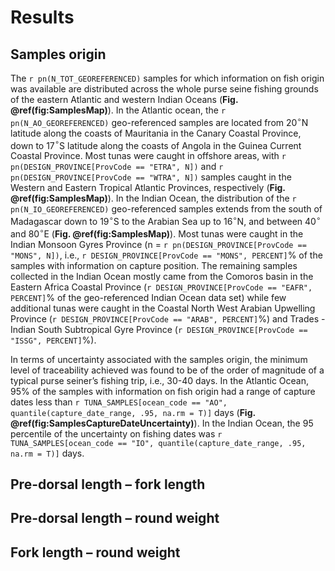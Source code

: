 
# Results

## Samples origin

The `r pn(N_TOT_GEOREFERENCED)` samples for which information on fish origin was available are distributed across the whole purse seine fishing grounds of the eastern Atlantic and western Indian Oceans (**Fig. \@ref(fig:SamplesMap)**). In the Atlantic ocean, the `r pn(N_AO_GEOREFERENCED)` geo-referenced samples are located from 20$^\circ$N latitude along the coasts of Mauritania in the Canary Coastal Province, down to 17$^\circ$S latitude along the coasts of Angola in the Guinea Current Coastal Province. Most tunas were caught in offshore areas, with `r pn(DESIGN_PROVINCE[ProvCode == "ETRA", N])` and `r pn(DESIGN_PROVINCE[ProvCode == "WTRA", N])` samples caught in the Western and Eastern Tropical Atlantic Provinces, respectively (**Fig. \@ref(fig:SamplesMap)**). In the Indian Ocean, the distribution of the `r pn(N_IO_GEOREFERENCED)` geo-referenced samples extends from the south of Madagascar down to 19$^\circ$S to the Arabian Sea up to 16$^\circ$N, and between 40$^\circ$ and 80$^\circ$E (**Fig. \@ref(fig:SamplesMap)**). Most tunas were caught in the Indian Monsoon Gyres Province (n = `r pn(DESIGN_PROVINCE[ProvCode == "MONS", N])`, i.e., `r DESIGN_PROVINCE[ProvCode == "MONS", PERCENT]`% of the samples with information on capture position. The remaining samples collected in the Indian Ocean mostly came from the Comoros basin in the Eastern Africa Coastal Province (`r DESIGN_PROVINCE[ProvCode == "EAFR", PERCENT]`% of the geo-referenced Indian Ocean data set) while few additional tunas were caught in the Coastal North West Arabian Upwelling Province (`r DESIGN_PROVINCE[ProvCode == "ARAB", PERCENT]`%) and Trades - Indian South Subtropical Gyre Province (`r DESIGN_PROVINCE[ProvCode == "ISSG", PERCENT]`%).

In terms of uncertainty associated with the samples origin, the minimum level of traceability achieved was found to be of the order of magnitude of a typical purse seiner's fishing trip, i.e., 30-40 days. In the Atlantic Ocean, 95% of the samples with information on fish origin had a range of capture dates less than `r TUNA_SAMPLES[ocean_code == "AO", quantile(capture_date_range, .95, na.rm = T)]` days (**Fig. \@ref(fig:SamplesCaptureDateUncertainty)**). In the Indian Ocean, the 95 percentile of the uncertainty on fishing dates was `r TUNA_SAMPLES[ocean_code == "IO", quantile(capture_date_range, .95, na.rm = T)]` days.

## Pre-dorsal length -- fork length

## Pre-dorsal length -- round weight

## Fork length -- round weight






